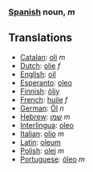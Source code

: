 ===[[Spanish]] noun, ''m'' ===
==Translations==
*[[Catalan]]: [[oli]] ''m''
*[[Dutch]]: [[olie]] ''f''
*[[English]]: [[oil]]
*[[Esperanto]]: [[oleo]]
*[[Finnish]]: [[öljy]]
*[[French]]: [[huile]] ''f''
*[[German]]: [[Öl]] ''n''
*[[Hebrew]]: [[שמן]] ''m''
*[[Interlingua]]: [[oleo]]
*[[Italian]]: [[olio]] ''m''
*[[Latin]]: [[oleum]]
*[[Polish]]: [[olej]] ''m''
*[[Portuguese]]: [[óleo]] ''m''